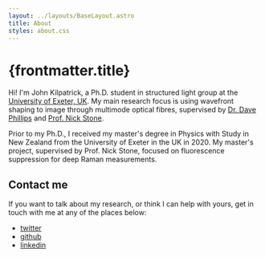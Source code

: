 ```yaml
---
layout: ../layouts/BaseLayout.astro
title: About
styles: about.css
---
```


# {frontmatter.title}

Hi! I'm John Kilpatrick, a Ph.D. student in structured light group at the [University of Exeter, UK](https://exeter.ac.uk).
My main research focus is using wavefront shaping to image through multimode optical fibres, supervised by [Dr. Dave Phillips](https://emps.exeter.ac.uk/physics-astronomy/staff/dp413) and [Prof. Nick Stone](https://emps.exeter.ac.uk/physics-astronomy/staff/ns329).

Prior to my Ph.D., I received my master's degree in Physics with Study in New Zealand from the University of Exeter in the UK in 2020.
My master's project, supervised by Prof. Nick Stone, focused on fluorescence suppression for deep Raman measurements.

## Contact me

If you want to talk about my research, or think I can help with yours, get in touch with me at any of the places below:

- [twitter](https://twitter.com/rjkilpatrick1)
- [github](https://github.com/rjkilpatrick)
- [linkedin](https://linkedin.com/in/rjkilpatrick)
